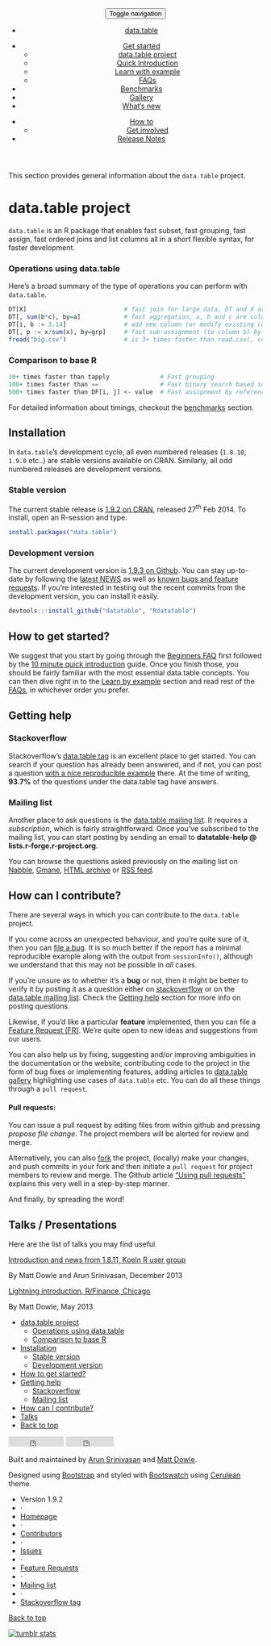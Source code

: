 <!-- DEFAULT HEADER- DO NOT TOUCH-->
<!-- <html lang="en"> -->
<!-- <head>
<meta charset="utf-8">
<meta http-equiv="X-UA-Compatible" content="IE=edge">
<meta name="viewport" content="width=device-width, initial-scale=1">
<meta name="description" content="data.table, an R package for faster subset, grouping, assign, ordered joins and list columns in short and flexible syntax, for faster development.">
<meta name="keywords" content="R, data.table, dplyr, benchmark, big-data">
<meta name="author" content="Matt Dowle, Arun Srinivasan, other authors and contributors">
<title>data.table &middot; Grammar</title>
<link href="../css/bootstrap.css" rel="stylesheet" media="screen">
<link href="../css/solarized_light.css" rel="stylesheet" media="screen">
</head> -->
<!-- <body> -->
<!-- Master nav - DO NOT TOUCH-->
<header>
<div class="navbar-default">
<button class="navbar-toggle" type="button" data-toggle="collapse" data-target="#navbar-main">
<span class="sr-only">Toggle navigation</span>
<span class="icon-bar"></span>
<span class="icon-bar"></span>
<span class="icon-bar"></span>
</button>
<nav class="collapse navbar-collapse bs-navbar-collapse" role="navigation">
<ul class="nav navbar-nav">
<li><a href="../../"><span class="glyphicon glyphicon-home"></span> data.table</a>
</li>
</ul>
<ul class="nav navbar-nav navbar-left">
<li class="dropdown">
<a class="dropdown-toggle" data-toggle="dropdown" href="#" id="docs"><span class="glyphicon glyphicon-pencil"></span> Get started <span class="caret"></span></a>
<ul class="dropdown-menu" aria-labelledby="docs">
<li><a href="./">data.table project</a></li>
<li><a href="../intro/">Quick Introduction</a></li>
<li><a href="../learn-by-example/">Learn with example</a></li>
<li><a href="../faq/">FAQs</a></li>
</ul>
</li>
<li><a href="../benchmarks/"><span class="glyphicon glyphicon-wrench"></span> Benchmarks</a></li>
<li><a href="../gallery/"><span class="glyphicon glyphicon-book"></span> Gallery</a></li>
<li><a href="../new/"><span class="glyphicon glyphicon-cog"></span> What's new</a></li>
</ul>
<ul class="nav navbar-nav navbar-right">
<li class="dropdown">
<a class="dropdown-toggle" data-toggle="dropdown" href="#" id="docs"><span class="glyphicon glyphicon-question-sign"></span> How to<span class="caret"></span></a>
<ul class="dropdown-menu" aria-labelledby="docs">
<li><a href="../get-involved/">Get involved</a></li>
</ul>
</li>
<li><a href="../notes/">Release Notes</a></li>
</ul>
</nav>
</div>
</header>
<!-- About/index.html -->
<!-- ACTUAL CONTENT STARTS HERE -->
<div class='container bs-docs-container'>
<div class='row'>
<div class='col-md-9'>
<p class='lead'> This section provides general information about the `data.table` project. </p>
# data.table project{.page-header #welcome}

<p class='lead'> `data.table` is an R package that enables fast<span class='text-success'> subset</span>, fast<span class='text-success'> grouping</span>, fast<span class='text-success'> assign</span>, fast<span class='text-success'> ordered joins</span> and<span class='text-success'> list columns</span> all in a short flexible syntax, for faster development. </p>
<!-- Operations using data.table -->
<div class='bs-docs-section'>
### Operations using data.table {#dt-operations}

<p > Here's a broad summary of the type of operations you can perform with `data.table`. </p>
```.r
DT[X]                           # fast join for large data, DT and X are data.tables
DT[, sum(b*c), by=a]            # fast aggregation, a, b and c are column names.
DT[i, b := 3.14]                # add new column (or modify existing column) by reference
DT[, p := x/sum(x), by=grp]     # fast sub-assignment (to column b) by reference.
fread("big.csv")                # is 3+ times faster than read.csv(, colClasses, nrow, etc).
```
### Comparison to base R {#vs-base}

```.r
10+ times faster than tapply              # Fast grouping
100+ times faster than ==                 # Fast binary search based subset
500+ times faster than DF[i, j] <- value  # Fast assignment by reference using := or set
```
<p > For detailed information about timings, checkout the [benchmarks]() section. </p>
</div>
<!-- Installation -->
<div class='bs-docs-section'>
# Installation {#install .page-header}

<p class='lead'> In `data.table`'s development cycle, all even numbered releases (`1.8.10`, `1.9.0` etc..) are stable versions available on CRAN. Similarly, all odd numbered releases are development versions. </p>
### Stable version {#stable}

<p > The current stable release is [1.9.2 on CRAN](http://cran.r-project.org/web/packages/data.table/index.html), released 27<sup>th</sup> Feb 2014. To install, open an R-session and type: </p>
```.r
install.packages("data.table")
```
### Development version {#devel}

<p > The current development version is [1.9.3 on Github](https://github.com/Rdatatable/data.table). You can stay up-to-date by following the [latest NEWS](https://github.com/Rdatatable/data.table/blob/master/NEWS) as well as [known bugs and feature requests](https://github.com/Rdatatable/data.table/issues?direction=desc&sort=updated&state=open). If you're interested in testing out the recent commits from the development version, you can install it easily. </p>
```.r
devtools:::install_github("datatable", "Rdatatable")
```
</div>
<!-- How to get started? -->
<div class='bs-docs-section'>
# How to get started? {.page-header #get-started}

<p > We suggest that you start by going through the [Beginners FAQ]() first followed by the [10 minute quick introduction]() guide. Once you finish those, you should be fairly familiar with the most essential<span class='text-info'> data.table</span> concepts. You can then dive right in to the [Learn by example]() section and read rest of the [FAQs](), in whichever order you prefer. </p>
</div>
<!-- Getting help -->
<div class='bs-docs-section'>
# Getting help {.page-header}

### Stackoverflow {#stackoverflow}

<p > Stackoverflow's [data.table tag](http://stackoverflow.com/questions/tagged/r+data.table) is an excellent place to get started. You can search if your question has already been answered, and if not, you can post a question [with a nice reproducible example](http://stackoverflow.com/questions/5963269/how-to-make-a-great-r-reproducible-example) there. At the time of writing, **93.7%** of the questions under the<span class='text-info'> data.table</span> tag have answers. </p>
### Mailing list {#mailing-list}

<p > Another place to ask questions is the [data.table mailing list](https://r-forge.r-project.org/mail/?group_id=240). It requires a *subscription*, which is fairly straightforward. Once you've subscribed to the mailing list, you can start posting by sending an email to **datatable-help @ lists.r-forge.r-project.org**. </p>
<p > You can browse the questions asked previously on the mailing list on [Nabble](http://r.789695.n4.nabble.com/datatable-help-f2315188.html), [Gmane](http://dir.gmane.org/gmane.comp.lang.r.datatable), [HTML archive](http://lists.r-forge.r-project.org/pipermail/datatable-help) or [RSS feed](http://rss.gmane.org/gmane.comp.lang.r.datatable). </p>
</div>
<!-- contribute -->
<div class='bs-docs-section'>
# How can I contribute? {.page-header #contribute}

<p class='lead'> There are several ways in which you can contribute to the `data.table` project. </p>
<p > If you come across an unexpected behaviour, and you're quite sure of it, then you can <a href="https://github.com/Rdatatable/data.table/issues?direction=desc&sort=updated&state=open">file a bug</a>. It is so much better if the report has a minimal reproducible example along with the output from `sessionInfo()`, although we understand that this may not be possible in *all* cases. </p>
<p > If you're unsure as to whether it's a<span class='text-danger'> **bug**</span> or not, then it might be better to verify it by posting it as a question either on [stackoverflow](http://stackoverflow.com/questions/tagged/r+data.table) or on the [data.table mailing list](https://r-forge.r-project.org/mail/?group_id=240). Check the <a href="#get-help">Getting help</a> section for more info on posting questions. </p>
<p > Likewise, if you'd like a particular<span class='text-danger'> **feature**</span> implemented, then you can file a <a href="https://r-forge.r-project.org/tracker/?atid=978&group_id=240&func=browse">Feature Request (FR)</a>. We're quite open to new ideas and suggestions from our users. </p>
<p > You can also help us by fixing, suggesting and/or improving ambiguities in the documentation or the website, contributing code to the project in the form of bug fixes or implementing features, adding articles to [data.table gallery]() highlighting use cases of `data.table` etc. You can do all these things through a `pull request`. </p>
<div id='pull-request' class='bs-callout bs-callout-info'>
#### Pull requests: {#pull-request-box}

<p > You can issue a pull request by editing files from within github and pressing *propose file change*. The project members will be alerted for review and merge. </p>
<p > Alternatively, you can also [fork](https://github.com/Rdatatable/data.table) the project, (locally) make your changes, and push commits in your fork and then initiate a `pull request` for project members to review and merge. The Github article ["Using pull requests"](https://help.github.com/articles/using-pull-requests) explains this very well in a step-by-step manner. </p>
</div>
<p class='lead'> And finally, by spreading the word! </p>
</div>
<!-- Talks/presentations -->
<div class='bs-docs-section'>
# Talks / Presentations {.page-header #talks}

<p class='lead'> Here are the list of talks you may find useful. </p>
<div class='bs-example'>
<div class='list-group'>
<span class='list-group-item'>
[Introduction and news from 1.8.11, Koeln R user group<span class='lead list-group'></span>](http://datatable.r-forge.r-project.org/CologneR_2013.pdf) 
<p list-group-item-text> By<span class='text-muted'> Matt Dowle</span> and<span class='text-muted'> Arun Srinivasan</span>,<span class='text-success'> December 2013</span> </p>
</span>
<span class='list-group-item'>
[Lightning introduction, R/Finance, Chicago<span class='lead list-group'></span>](http://datatable.r-forge.r-project.org/RFinance2013_Lightning.pdf) 
<p list-group-item-text> By<span class='text-muted'> Matt Dowle</span>,<span class='text-success'> May 2013</span> </p>
</span>
<!-- <span class="list-group-item">
    <a href="http://datatable.r-forge.r-project.org/RFinance2013_Tutorial.pdf"><span class="lead list-group-item-heading">One hour advanced tutorial, R/Finance, Chicago</span></a>
    <p class="list-group-item-text">By <span class="text-muted">Matt Dowle</span>, <span class="text-success">May 2013</span></p>
</span>
<span class="list-group-item">
    <a href="http://datatable.r-forge.r-project.org/GeneLeynes.pdf"><span class="lead list-group-item-heading">Data Tables: An introduction (and pitch), ChicagoR</span></a> <span class="lead list-group-item-heading">along with</span> <a href="http://chicagodatascience.com/public/Example_2_-_26th_and_Calif.html"><span class="lead list-group-item-heading">online examples</span></a>
    <p class="list-group-item-text">By <span class="text-muted">Gene Leynes, <span class="text-success">February 2013</span></p>
</span>
<span class="list-group-item">
    <a href="http://datatable.r-forge.r-project.org/LondonR_2012.pdf"><span class="lead list-group-item-heading">News from data.table 1.6, 1.7 and 1.8, LondonR</span></a>
    <p class="list-group-item-text">By <span class="text-muted">Matt Dowle</span>, <span class="text-success">June 2012</span></p>
</span>
<span class="list-group-item">
    <a href="http://datatable.r-forge.r-project.org/randsaphana-dkom.pdf"><span class="lead list-group-item-heading">Advanced analysis with R and SAP HANA</span></a> <span class="lead list-group-item-heading">(slides 22-24). Code snippets on </span><a href="http://allthingsbusinessanalytics.blogspot.com/"><span class="lead list-group-item-heading">their blog</span></a>
    <p class="list-group-item-text">By <span class="text-muted">Jitender Aswani</span> and <span class="text-muted">Jens Doerpmund</span>, <span class="text-success">March 2012</span></p>
</span>
<span class="list-group-item">
    <a href="http://datatable.r-forge.r-project.org/JimHoltman.pdf"><span class="lead list-group-item-heading">Data munging with R, CinDayR</span></a>
    <p class="list-group-item-text">By <span class="text-muted">Jim Holtman</span>, <span class="text-success">June 2011</span></p>
</span>
<span class="list-group-item">
    <a href="http://files.meetup.com/1677477/R_Group_June_2011.pdf"><span class="lead list-group-item-heading">The data.table package</span></a>
    <p class="list-group-item-text">By <span class="text-muted">Fernando Figueiredo</span>, <span class="text-success">June 2011</span></p>
</span>
<span class="list-group-item">
    <a href="http://www.londonr.org/LondonR%20201007.pdf"><span class="lead list-group-item-heading">News from data.table 1.4 and 1.5, LondonR</span></a>
    <p class="list-group-item-text">By <span class="text-muted">Matt Dowle</span>, <span class="text-success">July 2010</span></p>
</span>
<span class="list-group-item">
    <a href="http://files.meetup.com/1406240/Data%20munging%20with%20SQL%20and%20R.pdf"><span class="lead list-group-item-heading">Data munging with SQL and R</span></a>
    <p class="list-group-item-text">By <span class="text-muted">Joshua Reich</span>, <span class="text-success">January 2010</span></p>
</span>
<span class="list-group-item">
    <a href="http://www.londonr.org/LondonR-20090331/data.table.LondonR.pdf"><span class="lead list-group-item-heading">Higher speed time series queries, LondonR</span></a>
    <p class="list-group-item-text">By <span class="text-muted">Matt Dowle</span>, <span class="text-success">July 2009</span></p>
</span> -->
</div>
</div>
</div>
</div>
<!-- Right hand side -->
<div class='col-md-3'>
<div class='bs-sidebar hidden-print' role='complementary'>
<ul class='nav bs-sidenav'>
<li> [data.table project](#welcome)
<ul class='nav'>
<li> [Operations using data.table](#dt-operations)</li>
<li> [Comparison to base R](#vs-base)</li>
</ul>
</li>
<li>
[Installation](#install)
<ul class='nav'>
<li> [Stable version](#stable)</li>
<li> [Development version](#devel)</li>
</ul>
</li>
<li> [How to get started?](#get-started)</li>
<li> [Getting help](#get-help)
<ul class='nav'>
<li> [Stackoverflow](#stackoverflow)</li>
<li> [Mailing list](#mailing-list)</li>
</ul>
</li>
<li> [How can I contribute?](#contribute)</li>
<li> [Talks](#talks)</li>
<li> [Back to top](#top)</li>
</ul>
</div>
</div>
</div>
</div>
<!-- FOOTER - YOU WOULDNT HAVE TO MODIFY THIS PART -->
<footer class="bs-footer" role="contentinfo">
<div class="container">
<iframe src="http://ghbtns.com/github-btn.html?user=Rdatatable&repo=data.table&type=watch&count=true"
allowtransparency="true" frameborder="0" scrolling="0" width="110" height="20"></iframe>
<iframe src="http://ghbtns.com/github-btn.html?user=Rdatatable&repo=data.table&type=fork&count=true"
allowtransparency="true" frameborder="0" scrolling="0" width="95" height="20"></iframe>
<div class="footer-links">
<p>Built and maintained by <a href="https://twitter.com/arun_sriniv">Arun Srinivasan</a>  and <a href="https://twitter.com/MattDowle">Matt Dowle</a>.</p>
<p>Designed using <a href="http://getbootstrap.com">Bootstrap</a> and styled with <a href="http://bootswatch.com/">Bootswatch</a> using <a href="http://bootswatch.com/cerulean">Cerulean</a> theme.</p>
</div>
<ul class="footer-links muted">
<li>Version 1.9.2</li>
<li>&middot;</li>
<li><a href="https://github.com/Rdatatable/data.table">Homepage</a></li>
<li>&middot;</li>
<li><a href="https://github.com/Rdatatable/data.table/graphs/contributors">Contributors</a></li>
<li>&middot;</li>
<li><a href="https://github.com/Rdatatable/data.table/issues?direction=desc&labels=bug&sort=updated&state=open">Issues</a></li>
<li>&middot;</li>
<li><a href="https://github.com/Rdatatable/data.table/issues?direction=desc&labels=feature+request&page=1&sort=updated&state=open">Feature Requests</a></li>
<li>&middot;</li>
<li><a href="https://r-forge.r-project.org/mail/?group_id=240">Mailing list</a></li>
<li>&middot;</li>
<li><a href="http://stackoverflow.com/questions/tagged/r+data.table">Stackoverflow tag</a></li>
</ul>
<span class="pull-right"><a href="#top">Back to top</a></span>
</div>
</footer>
<script src="https://code.jquery.com/jquery.js"></script>
<script src="../js/waypoints.js"></script>
<script src="../js/bootstrap.min.js"></script>
<script src="../js/docs.min.js"></script>
<!-- Start of StatCounter Code -->
<script type="text/javascript">
var sc_project=6237851;
var sc_invisible=1;
var sc_security="518c93ca";
</script>
<script type="text/javascript" src="http://www.statcounter.com/counter/counter.js"></script>
<noscript>
<div class="statcounter">
<a title="tumblr stats" href="http://statcounter.com/tumblr/" >
<img class="statcounter" src="http://c.statcounter.com/6237851/0/518c93ca/1/" alt="tumblr stats" ></a>
</div>
</noscript>
<!-- End of StatCounter Code -->
</body>
</html>
